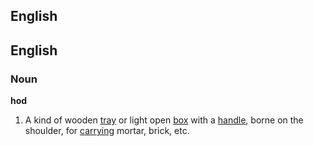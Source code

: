 ==English==

==English==
===Noun===
'''hod'''
#A kind of wooden [[tray]] or light open [[box]] with a [[handle]], borne on the shoulder, for [[carry]]ing mortar, brick, etc.